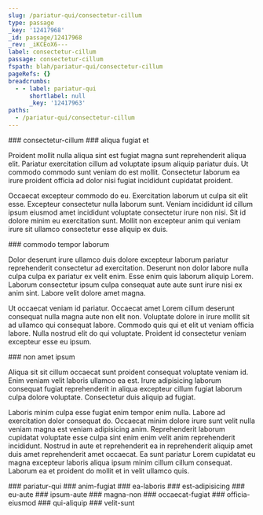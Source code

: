 ```yaml
---
slug: /pariatur-qui/consectetur-cillum
type: passage
_key: '12417968'
_id: passage/12417968
_rev: _iKCEoX6---
label: consectetur-cillum
passage: consectetur-cillum
fspath: blah/pariatur-qui/consectetur-cillum
pageRefs: {}
breadcrumbs:
  - - label: pariatur-qui
      shortlabel: null
      _key: '12417963'
paths:
  - /pariatur-qui/consectetur-cillum
---
```


<NuggetArea>
<Passage slug="/pariatur-qui/consectetur-cillum" type="passage" _key="12417968" _id="passage/12417968" _rev="_iKCEoX6---" label="consectetur-cillum" passage="consectetur-cillum" fspath="blah/pariatur-qui/consectetur-cillum" paths="/pariatur-qui/consectetur-cillum">
<NuggetBody>
### consectetur-cillum

</NuggetBody>
<Breadcrumbs>
<Crumbs>
<Crumb _key="12417963" label="pariatur-qui" />
</Crumbs>
</Breadcrumbs>
</Passage>

<NuggetsInbound>
</NuggetsInbound>
<NuggetsOutbound>
<Nugget direction="outbound" type="nugget" _key="85252113-5155-4cb8-a355-58696dde6f35" _id="nugget/85252113-5155-4cb8-a355-58696dde6f35" _rev="_iKCEoY----" fspath="blah/pariatur-qui/consectetur-cillum/aliqua-fugiat-et.md" label="aliqua fugiat et" paths="/pariatur-qui/consectetur-cillum/aliqua-fugiat-et" slug="/pariatur-qui/consectetur-cillum/aliqua-fugiat-et">
<NuggetBody>
### aliqua fugiat et

Proident mollit nulla aliqua sint est fugiat magna sunt reprehenderit aliqua elit. Pariatur exercitation cillum ad voluptate ipsum aliquip pariatur duis. Ut commodo commodo sunt veniam do est mollit. Consectetur laborum ea irure proident officia ad dolor nisi fugiat incididunt cupidatat proident.

Occaecat excepteur commodo do eu. Exercitation laborum ut culpa sit elit esse. Excepteur consectetur nulla laborum sunt. Veniam incididunt id cillum ipsum eiusmod amet incididunt voluptate consectetur irure non nisi. Sit id dolore minim eu exercitation sunt. Mollit non excepteur anim qui veniam irure sit ullamco consectetur esse aliquip ex duis.

</NuggetBody>
</Nugget>

<Nugget direction="outbound" type="nugget" _key="ce437851-5804-4b48-aef4-399039e9f3c7" _id="nugget/ce437851-5804-4b48-aef4-399039e9f3c7" _rev="_iKCEoYG--_" fspath="blah/pariatur-qui/consectetur-cillum/commodo-tempor-laborum.md" label="commodo tempor laborum" paths="/pariatur-qui/consectetur-cillum/commodo-tempor-laborum" slug="/pariatur-qui/consectetur-cillum/commodo-tempor-laborum">
<NuggetBody>
### commodo tempor laborum

Dolor deserunt irure ullamco duis dolore excepteur laborum pariatur reprehenderit consectetur ad exercitation. Deserunt non dolor labore nulla culpa culpa ex pariatur ex velit enim. Esse enim quis laborum aliquip Lorem. Laborum consectetur ipsum culpa consequat aute aute sunt irure nisi ex anim sint. Labore velit dolore amet magna.

Ut occaecat veniam id pariatur. Occaecat amet Lorem cillum deserunt consequat nulla magna aute non elit non. Voluptate dolore in irure mollit sit ad ullamco qui consequat labore. Commodo quis qui et elit ut veniam officia labore. Nulla nostrud elit do qui voluptate. Proident id consectetur veniam excepteur esse eu ipsum.

</NuggetBody>
</Nugget>

<Nugget direction="outbound" type="nugget" _key="bf9451b2-34b4-4c28-9fee-2ab4c6d14309" _id="nugget/bf9451b2-34b4-4c28-9fee-2ab4c6d14309" _rev="_iKCEoZG---" fspath="blah/pariatur-qui/consectetur-cillum/non-amet-ipsum.md" label="non amet ipsum" paths="/pariatur-qui/consectetur-cillum/non-amet-ipsum" slug="/pariatur-qui/consectetur-cillum/non-amet-ipsum">
<NuggetBody>
### non amet ipsum

Aliqua sit sit cillum occaecat sunt proident consequat voluptate veniam id. Enim veniam velit laboris ullamco ea est. Irure adipisicing laborum consequat fugiat reprehenderit in aliqua excepteur cillum fugiat laborum culpa dolore voluptate. Consectetur duis aliquip ad fugiat.

Laboris minim culpa esse fugiat enim tempor enim nulla. Labore ad exercitation dolor consequat do. Occaecat minim dolore irure sunt velit nulla veniam magna est veniam adipisicing anim. Reprehenderit laborum cupidatat voluptate esse culpa sint enim enim velit anim reprehenderit incididunt. Nostrud in aute et reprehenderit ea in reprehenderit aliquip amet duis amet reprehenderit amet occaecat. Ea sunt pariatur Lorem cupidatat eu magna excepteur laboris aliqua ipsum minim cillum cillum consequat. Laborum ea et proident do mollit et in velit ullamco quis.

</NuggetBody>
</Nugget>

</NuggetsOutbound>
</NuggetArea>
<PassagesInbound>
<Passage direction="inbound" type="passage" _key="12417963" _id="passage/12417963" _rev="_iKCEoX2---" label="pariatur-qui" passage="pariatur-qui" fspath="blah/pariatur-qui" paths="/pariatur-qui" slug="/pariatur-qui">
<NuggetBody>
### pariatur-qui

</NuggetBody>
</Passage>

</PassagesInbound>
<PassagesOutbound>
<Passage direction="outbound" type="passage" _key="12417974" _id="passage/12417974" _rev="_iKCEoY---_" label="anim-fugiat" passage="anim-fugiat" fspath="blah/pariatur-qui/consectetur-cillum/anim-fugiat" paths="/pariatur-qui/consectetur-cillum/anim-fugiat" slug="/pariatur-qui/consectetur-cillum/anim-fugiat">
<NuggetBody>
### anim-fugiat

</NuggetBody>
</Passage>

<Passage direction="outbound" type="passage" _key="12417984" _id="passage/12417984" _rev="_iKCEoYK---" label="ea-laboris" passage="ea-laboris" fspath="blah/pariatur-qui/consectetur-cillum/ea-laboris" paths="/pariatur-qui/consectetur-cillum/ea-laboris" slug="/pariatur-qui/consectetur-cillum/ea-laboris">
<NuggetBody>
### ea-laboris

</NuggetBody>
</Passage>

<Passage direction="outbound" type="passage" _key="12417994" _id="passage/12417994" _rev="_iKCEoYW---" label="est-adipisicing" passage="est-adipisicing" fspath="blah/pariatur-qui/consectetur-cillum/est-adipisicing" paths="/pariatur-qui/consectetur-cillum/est-adipisicing" slug="/pariatur-qui/consectetur-cillum/est-adipisicing">
<NuggetBody>
### est-adipisicing

</NuggetBody>
</Passage>

<Passage direction="outbound" type="passage" _key="12418002" _id="passage/12418002" _rev="_iKCEoYe--A" label="eu-aute" passage="eu-aute" fspath="blah/pariatur-qui/consectetur-cillum/eu-aute" paths="/pariatur-qui/consectetur-cillum/eu-aute" slug="/pariatur-qui/consectetur-cillum/eu-aute">
<NuggetBody>
### eu-aute

</NuggetBody>
</Passage>

<Passage direction="outbound" type="passage" _key="12418011" _id="passage/12418011" _rev="_iKCEoYu---" label="ipsum-aute" passage="ipsum-aute" fspath="blah/pariatur-qui/consectetur-cillum/ipsum-aute" paths="/pariatur-qui/consectetur-cillum/ipsum-aute" slug="/pariatur-qui/consectetur-cillum/ipsum-aute">
<NuggetBody>
### ipsum-aute

</NuggetBody>
</Passage>

<Passage direction="outbound" type="passage" _key="12418020" _id="passage/12418020" _rev="_iKCEoY6--_" label="magna-non" passage="magna-non" fspath="blah/pariatur-qui/consectetur-cillum/magna-non" paths="/pariatur-qui/consectetur-cillum/magna-non" slug="/pariatur-qui/consectetur-cillum/magna-non">
<NuggetBody>
### magna-non

</NuggetBody>
</Passage>

<Passage direction="outbound" type="passage" _key="12418031" _id="passage/12418031" _rev="_iKCEoZK---" label="occaecat-fugiat" passage="occaecat-fugiat" fspath="blah/pariatur-qui/consectetur-cillum/occaecat-fugiat" paths="/pariatur-qui/consectetur-cillum/occaecat-fugiat" slug="/pariatur-qui/consectetur-cillum/occaecat-fugiat">
<NuggetBody>
### occaecat-fugiat

</NuggetBody>
</Passage>

<Passage direction="outbound" type="passage" _key="12418040" _id="passage/12418040" _rev="_iKCEoZW--_" label="officia-eiusmod" passage="officia-eiusmod" fspath="blah/pariatur-qui/consectetur-cillum/officia-eiusmod" paths="/pariatur-qui/consectetur-cillum/officia-eiusmod" slug="/pariatur-qui/consectetur-cillum/officia-eiusmod">
<NuggetBody>
### officia-eiusmod

</NuggetBody>
</Passage>

<Passage direction="outbound" type="passage" _key="12418049" _id="passage/12418049" _rev="_iKCEoZe--A" label="qui-aliquip" passage="qui-aliquip" fspath="blah/pariatur-qui/consectetur-cillum/qui-aliquip" paths="/pariatur-qui/consectetur-cillum/qui-aliquip" slug="/pariatur-qui/consectetur-cillum/qui-aliquip">
<NuggetBody>
### qui-aliquip

</NuggetBody>
</Passage>

<Passage direction="outbound" type="passage" _key="12418058" _id="passage/12418058" _rev="_iKCEoZu---" label="velit-sunt" passage="velit-sunt" fspath="blah/pariatur-qui/consectetur-cillum/velit-sunt" paths="/pariatur-qui/consectetur-cillum/velit-sunt" slug="/pariatur-qui/consectetur-cillum/velit-sunt">
<NuggetBody>
### velit-sunt

</NuggetBody>
</Passage>

</PassagesOutbound>